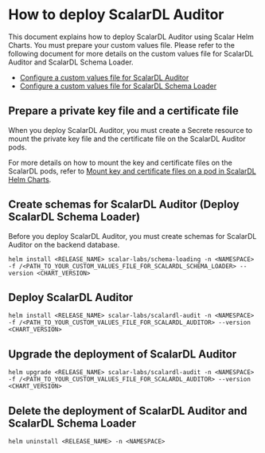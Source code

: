 # How to deploy ScalarDL Auditor

This document explains how to deploy ScalarDL Auditor using Scalar Helm Charts. You must prepare your custom values file. Please refer to the following document for more details on the custom values file for ScalarDL Auditor and ScalarDL Schema Loader.

* [Configure a custom values file for ScalarDL Auditor](configure-custom-values-scalardl-auditor.mdx)
* [Configure a custom values file for ScalarDL Schema Loader](configure-custom-values-scalardl-schema-loader.mdx)

## Prepare a private key file and a certificate file

When you deploy ScalarDL Auditor, you must create a Secrete resource to mount the private key file and the certificate file on the ScalarDL Auditor pods.

For more details on how to mount the key and certificate files on the ScalarDL pods, refer to [Mount key and certificate files on a pod in ScalarDL Helm Charts](mount-files-or-volumes-on-scalar-pods.mdx#mount-key-and-certificate-files-on-a-pod-in-scalardl-helm-charts).

## Create schemas for ScalarDL Auditor (Deploy ScalarDL Schema Loader)

Before you deploy ScalarDL Auditor, you must create schemas for ScalarDL Auditor on the backend database.

```console
helm install <RELEASE_NAME> scalar-labs/schema-loading -n <NAMESPACE> -f /<PATH_TO_YOUR_CUSTOM_VALUES_FILE_FOR_SCALARDL_SCHEMA_LOADER> --version <CHART_VERSION>
```

## Deploy ScalarDL Auditor

```console
helm install <RELEASE_NAME> scalar-labs/scalardl-audit -n <NAMESPACE> -f /<PATH_TO_YOUR_CUSTOM_VALUES_FILE_FOR_SCALARDL_AUDITOR> --version <CHART_VERSION>
```

## Upgrade the deployment of ScalarDL Auditor

```console
helm upgrade <RELEASE_NAME> scalar-labs/scalardl-audit -n <NAMESPACE> -f /<PATH_TO_YOUR_CUSTOM_VALUES_FILE_FOR_SCALARDL_AUDITOR> --version <CHART_VERSION>
```

## Delete the deployment of ScalarDL Auditor and ScalarDL Schema Loader

```console
helm uninstall <RELEASE_NAME> -n <NAMESPACE>
```
